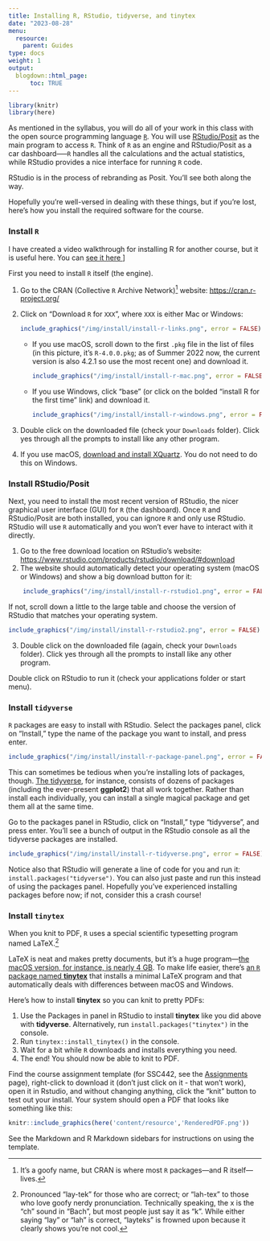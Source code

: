 ```yaml
---
title: Installing R, RStudio, tidyverse, and tinytex
date: "2023-08-28"
menu:
  resource:
    parent: Guides
type: docs
weight: 1
output:
  blogdown::html_page:
      toc: TRUE
---
```


```r
library(knitr)
library(here)
```

As mentioned in the syllabus, you will do all of your work in this class with the open source programming language [`R`](https://cran.r-project.org/). You will use [RStudio/Posit](https://www.rstudio.com/) as the main program to access `R`. Think of `R` as an engine and RStudio/Posit as a car dashboard—--`R` handles all the calculations and the actual statistics, while RStudio provides a nice interface for running `R` code.

RStudio is in the process of rebranding as Posit. You'll see both along the way.

Hopefully you're well-versed in dealing with these things, but if you're lost, here's how you install the required software for the course.

### Install `R`

I have created a video walkthrough for installing R for another course, but it is useful here. You can [see it here <i class="fas fa-film"></i> ](https://mediaspace.msu.edu/media/R+Part+1/1_b8nafkzx)]

First you need to install `R` itself (the engine).

1. Go to the CRAN (Collective `R` Archive Network)^[It's a goofy name, but CRAN is where most `R` packages—and R itself—lives.] website: <https://cran.r-project.org/>
2. Click on "Download `R` for `XXX`", where `XXX` is either Mac or Windows:

    ```r
    include_graphics("/img/install/install-r-links.png", error = FALSE)
    ```

    - If you use macOS, scroll down to the first `.pkg` file in the list of files (in this picture, it's `R-4.0.0.pkg`; as of Summer 2022 now, the current version is also 4.2.1 so use the most recent one) and download it.

        ```r
        include_graphics("/img/install/install-r-mac.png", error = FALSE)
        ```

    - If you use Windows, click "base" (or click on the bolded "install R for the first time" link) and download it.

        ```r
        include_graphics("/img/install/install-r-windows.png", error = FALSE)
        ```

3. Double click on the downloaded file (check your `Downloads` folder). Click yes through all the prompts to install like any other program.

4. If you use macOS, [download and install XQuartz](https://www.xquartz.org/). You do not need to do this on Windows.


### Install RStudio/Posit

Next, you need to install the most recent version of RStudio, the nicer graphical user interface (GUI) for `R` (the dashboard). Once `R` and RStudio/Posit are both installed, you can ignore `R` and only use RStudio. RStudio will use `R` automatically and you won't ever have to interact with it directly.

1. Go to the free download location on RStudio's website: <https://www.rstudio.com/products/rstudio/download/#download>
2. The website should automatically detect your operating system (macOS or Windows) and show a big download button for it:

```r
    include_graphics("/img/install/install-r-rstudio1.png", error = FALSE)
```

If not, scroll down a little to the large table and choose the version of RStudio that matches your operating system.

```r
include_graphics("/img/install/install-r-rstudio2.png", error = FALSE)
```

3. Double click on the downloaded file (again, check your `Downloads` folder). Click yes through all the prompts to install like any other program.

Double click on RStudio to run it (check your applications folder or start menu).


### Install `tidyverse`

`R` packages are easy to install with RStudio. Select the packages panel, click on "Install," type the name of the package you want to install, and press enter.

```r
include_graphics("/img/install/install-r-package-panel.png", error = FALSE)
```

This can sometimes be tedious when you're installing lots of packages, though. [The tidyverse](https://www.tidyverse.org/), for instance, consists of dozens of packages (including the ever-present **ggplot2**) that all work together. Rather than install each individually, you can install a single magical package and get them all at the same time.

Go to the packages panel in RStudio, click on "Install," type "tidyverse", and press enter. You'll see a bunch of output in the RStudio console as all the tidyverse packages are installed.

```r
include_graphics("/img/install/install-r-tidyverse.png", error = FALSE)
```

Notice also that RStudio will generate a line of code for you and run it: `install.packages("tidyverse")`. You can also just paste and run this instead of using the packages panel. Hopefully you've experienced installing packages before now; if not, consider this a crash course!


### Install `tinytex`

When you knit to PDF, `R` uses a special scientific typesetting program named LaTeX.^[Pronounced "lay-tek" for those who are correct; or "lah-tex" to those who love goofy nerdy pronunciation. Technically speaking, the x is the "ch" sound in "Bach", but most people just say it as "k". While either saying "lay" or "lah" is correct, "layteks" is frowned upon because it clearly shows you're not cool.]

LaTeX is neat and makes pretty documents, but it's a huge program—[the macOS version, for instance, is nearly 4 GB](https://tug.org/mactex/mactex-download.html). To make life easier, there's [an `R` package named **tinytex**](https://yihui.org/tinytex/) that installs a minimal LaTeX program and that automatically deals with differences between macOS and Windows.

Here's how to install **tinytex** so you can knit to pretty PDFs:

1. Use the Packages in panel in RStudio to install **tinytex** like you did above with **tidyverse**. Alternatively, run `install.packages("tinytex")` in the console.
2. Run `tinytex::install_tinytex()` in the console.
3. Wait for a bit while `R` downloads and installs everything you need.
4. The end! You should now be able to knit to PDF.

Find the course assignment template (for SSC442, see the [Assignments](/assignment/) page), right-click to download it (don't just click on it - that won't work), open it in Rstudio, and without changing anything, click the "knit" button to test out your install. Your system should open a PDF that looks like something like this:

```r
knitr::include_graphics(here('content/resource','RenderedPDF.png'))
```

See the Markdown and R Markdown sidebars for instructions on using the template.
